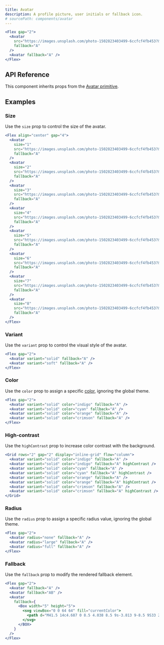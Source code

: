 ```yaml
---
title: Avatar
description: A profile picture, user initials or fallback icon.
# sourcePath: components/avatar
---
```


```jsx live=true
<Flex gap="2">
  <Avatar
    src="https://images.unsplash.com/photo-1502823403499-6ccfcf4fb453?&w=256&h=256&q=70&crop=focalpoint&fp-x=0.5&fp-y=0.3&fp-z=1&fit=crop"
    fallback="A"
  />
  <Avatar fallback="A" />
</Flex>
```

## API Reference

This component inherits props from the [Avatar primitive](/primitives/docs/components/avatar).

## Examples

### Size

Use the `size` prop to control the size of the avatar.

```jsx live=true
<Flex align="center" gap="4">
  <Avatar
    size="1"
    src="https://images.unsplash.com/photo-1502823403499-6ccfcf4fb453?&w=256&h=256&q=70&crop=focalpoint&fp-x=0.5&fp-y=0.3&fp-z=1&fit=crop"
    fallback="A"
  />
  <Avatar
    size="2"
    src="https://images.unsplash.com/photo-1502823403499-6ccfcf4fb453?&w=256&h=256&q=70&crop=focalpoint&fp-x=0.5&fp-y=0.3&fp-z=1&fit=crop"
    fallback="A"
  />
  <Avatar
    size="3"
    src="https://images.unsplash.com/photo-1502823403499-6ccfcf4fb453?&w=256&h=256&q=70&crop=focalpoint&fp-x=0.5&fp-y=0.3&fp-z=1&fit=crop"
    fallback="A"
  />
  <Avatar
    size="4"
    src="https://images.unsplash.com/photo-1502823403499-6ccfcf4fb453?&w=256&h=256&q=70&crop=focalpoint&fp-x=0.5&fp-y=0.3&fp-z=1&fit=crop"
    fallback="A"
  />
  <Avatar
    size="5"
    src="https://images.unsplash.com/photo-1502823403499-6ccfcf4fb453?&w=256&h=256&q=70&crop=focalpoint&fp-x=0.5&fp-y=0.3&fp-z=1&fit=crop"
    fallback="A"
  />
  <Avatar
    size="6"
    src="https://images.unsplash.com/photo-1502823403499-6ccfcf4fb453?&w=256&h=256&q=70&crop=focalpoint&fp-x=0.5&fp-y=0.3&fp-z=1&fit=crop"
    fallback="A"
  />
  <Avatar
    size="7"
    src="https://images.unsplash.com/photo-1502823403499-6ccfcf4fb453?&w=256&h=256&q=70&crop=focalpoint&fp-x=0.5&fp-y=0.3&fp-z=1&fit=crop"
    fallback="A"
  />
  <Avatar
    size="8"
    src="https://images.unsplash.com/photo-1502823403499-6ccfcf4fb453?&w=256&h=256&q=70&crop=focalpoint&fp-x=0.5&fp-y=0.3&fp-z=1&fit=crop"
    fallback="A"
  />
</Flex>
```

### Variant

Use the `variant` prop to control the visual style of the avatar.

```jsx live=true
<Flex gap="2">
  <Avatar variant="solid" fallback="A" />
  <Avatar variant="soft" fallback="A" />
</Flex>
```

### Color

Use the `color` prop to assign a specific [color](/themes/docs/theme/color), ignoring the global theme.

```jsx live=true
<Flex gap="2">
  <Avatar variant="solid" color="indigo" fallback="A" />
  <Avatar variant="solid" color="cyan" fallback="A" />
  <Avatar variant="solid" color="orange" fallback="A" />
  <Avatar variant="solid" color="crimson" fallback="A" />
</Flex>
```

### High-contrast

Use the `highContrast` prop to increase color contrast with the background.

```jsx live=true
<Grid rows="2" gap="2" display="inline-grid" flow="column">
  <Avatar variant="solid" color="indigo" fallback="A" />
  <Avatar variant="solid" color="indigo" fallback="A" highContrast />
  <Avatar variant="solid" color="cyan" fallback="A" />
  <Avatar variant="solid" color="cyan" fallback="A" highContrast />
  <Avatar variant="solid" color="orange" fallback="A" />
  <Avatar variant="solid" color="orange" fallback="A" highContrast />
  <Avatar variant="solid" color="crimson" fallback="A" />
  <Avatar variant="solid" color="crimson" fallback="A" highContrast />
</Grid>
```

### Radius

Use the `radius` prop to assign a specific radius value, ignoring the global theme.

```jsx live=true
<Flex gap="2">
  <Avatar radius="none" fallback="A" />
  <Avatar radius="large" fallback="A" />
  <Avatar radius="full" fallback="A" />
</Flex>
```

### Fallback

Use the `fallback` prop to modify the rendered fallback element.

```jsx live=true
<Flex gap="2">
  <Avatar fallback="A" />
  <Avatar fallback="AB" />
  <Avatar
    fallback={
      <Box width="5" height="5">
        <svg viewBox="0 0 64 64" fill="currentColor">
          <path d="M41.5 14c4.687 0 8.5 4.038 8.5 9s-3.813 9-8.5 9S33 27.962 33 23 36.813 14 41.5 14zM56.289 43.609C57.254 46.21 55.3 49 52.506 49c-2.759 0-11.035 0-11.035 0 .689-5.371-4.525-10.747-8.541-13.03 2.388-1.171 5.149-1.834 8.07-1.834C48.044 34.136 54.187 37.944 56.289 43.609zM37.289 46.609C38.254 49.21 36.3 52 33.506 52c-5.753 0-17.259 0-23.012 0-2.782 0-4.753-2.779-3.783-5.392 2.102-5.665 8.245-9.472 15.289-9.472S35.187 40.944 37.289 46.609zM21.5 17c4.687 0 8.5 4.038 8.5 9s-3.813 9-8.5 9S13 30.962 13 26 16.813 17 21.5 17z" />
        </svg>
      </BOX>
    }
  />
</Flex>
```
